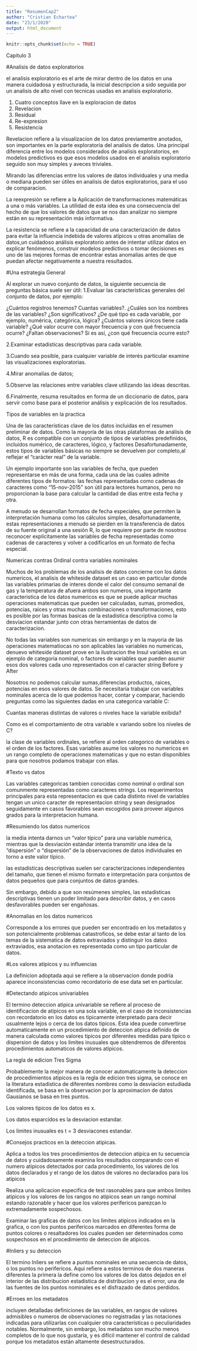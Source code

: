 ```yaml
---
title: "ResumenCap2"
author: "Cristian Echartea"
date: "23/1/2020"
output: html_document
---
```


```r
knitr::opts_chunk$set(echo = TRUE)
```

Capitulo 3

#Analisis de datos exploratorios

el analisis exploratorio es el arte de mirar dentro de los datos en una manera cuidadosa y estructurada, la inicial descripcion  a sido seguida por un analisis de alto nivel con tecnicas usadas en  analisis exploratorio.

1. Cuatro conceptos llave en la exploracion de datos
2. Revelacion
3. Residual
4. Re-expresion
5. Resistencia


Revelacion refiere a la visualizacion de los datos previamentre anotados, son importantes en la parte exploratoria del analisis de datos. Una principal diferencia entre los modelos considerados de analisis exploratorios, en modelos predictivos es que esos modelos usados en el analisis exploratorio seguido son muy simples y aveces triviales.

Mirando las diferencias entre los valores de datos individuales y una media o mediana pueden ser útiles en analisis de datos exploratorios, para el uso de comparacion.

La reexpresión se refiere a la Aplicación de transformaciones matemáticas a una o más variables. La utilidad de esta idea es una consecuencia del hecho de que los valores de datos que se nos dan analizar no siempre están en su representación más informativa.  

La resistencia se refiere a la capacidad de una caracterización de datos para evitar la influencia indebida de valores atípicos u otras anomalías de datos,un cuidadoso análisis exploratorio antes de intentar utilizar datos en explicar fenómenos, construir modelos predictivos o tomar decisiones es uno de las mejores formas de encontrar estas anomalías antes de que puedan afectar negativamente a nuestra
resultados.

#Una estrategia General

Al explorar un nuevo conjunto de datos, la siguiente secuencia de preguntas básica suele ser útil:
1.Evaluar las características generales del conjunto de datos, por ejemplo:

¿Cuántos registros tenemos? Cuantas variables?.
¿Cuáles son los nombres de las variables? ¿Son significativos?
¿De qué tipo es cada variable, por ejemplo, numérica, categórica, lógica?
¿Cuántos valores únicos tiene cada variable?
¿Qué valor ocurre con mayor frecuencia y con qué frecuencia ocurre?
¿Faltan observaciones? Si es así, ¿con qué frecuencia ocurre esto?

2.Examinar estadísticas descriptivas para cada variable.

3.Cuando sea posible, para cualquier variable de interés particular examine las visualizaciones
exploratorias.

4.Mirar anomalías de datos;

5.Observe las relaciones entre variables clave utilizando las ideas descritas.

6.Finalmente, resuma resultados en forma de un diccionario de datos, para servir como base para el posterior análisis y explicación de los resultados.


Tipos de variables en la practica

Una de las características clave de los datos incluidas en el resumen preliminar de datos. Como la mayoría de las otras plataformas de análisis de datos, R es compatible con un conjunto de tipos de variables predefinidos, incluidos numérico, de caracteres, lógico, y factores Desafortunadamente, estos tipos de variables básicas no siempre se devuelven por completo,al reflejar el "carácter real" de la variable.

Un ejemplo importante son las variables de fecha, que pueden representarse en más de una forma, cada una de las cuales admite diferentes tipos de formatos: las fechas representadas como cadenas de caracteres como "15-nov-2015" son útil para lectores humanos, pero no proporcionan la base para calcular la cantidad de días entre esta fecha y otra.

A menudo se desarrollan formatos de fecha especiales, que permiten la interpretación humana como los cálculos simples,  desafortunadamente, estas representaciones a menudo se pierden en la transferencia de datos de su fuente original a una sesión R, lo que requiere por parte de nosotros reconocer explícitamente las variables de fecha representadas como cadenas de caracteres y volver a codificarlos en un formato de fecha especial.


Numericas contras Ordinal contra variables nominales


Muchos de los problemas de los analisis de datos concierne con los datos numericos, el analisis de whiteside dataset es un caso en particular donde las variables primarias de interes donde el calor del consumo semanal de gas y la temperatura de afuera ambos son numeros, una importante caracteristica de los datos numericos es que se puede aplicar muchas operaciones matematicas que pueden ser calculadas, sumas, promedios, potencias, raices y otras muchas combinaciones o transformaciones, esto es posible por las formas basicas de la estadistica descriptiva como la desviacion estandar junto con otras herramientas de datos de caracterizacion.

No todas las variables son numericas sin embargo y en la mayoria de las operaciones matematiocas no son aplicables las variables no numericas, denuevo whiteside dataset prove en la ilustracion the Insul variables es un ejemplo de categoria nominal, o factores de variables que pueden asumir esos dos valores cada uno representados con el caracter string Before y After

Nosotros no podemos calcular sumas,diferencias productos, raices, potencias en esos valores de datos. Se necesitaria trabajar con variables nominales acerca de lo que podemos hacer, contar y comparar, haciendo preguntas como las siguientes dadas en una categorica variable C:

Cuantas maneras distintas de valores o niveles hace la variable exibida?

Como es el comportamiento de otra variable x variando sobre los niveles de C?


la clase de variables ordinales, se refiere al orden categorico de variables o el orden de los factores. Esas variables asume los valores no numericos en un rango completo de operaciones matematicas y que no estan disponibles para que nosotros podamos trabajar con ellas.


#Texto vs datos

Las variables categoricas tambien conocidas como nominal o ordinal son comunmente representadas como caracteres strings.
Los requerimentos principales para esta representacion es que cada distinto nivel de variables tengan un unico caracter de representacion string y sean designados seguidamente en casos favorables sean escogidos para proveer algunos grados para la interpretacion humana.


#Resumiendo los datos numericos

la media intenta darnos un "valor típico" para una variable numérica, mientras que la desviación estándar intenta transmitir una idea de la "dispersión" o "dispersión" de la observaciones de datos individuales en torno a este valor típico.

las estadísticas descriptivas suelen ser caracterizaciones independientes del tamaño, que tienen el mismo formato e interpretación para conjuntos de datos pequeños que para conjuntos de datos grandes.

Sin embargo, debido a que son resúmenes simples, las estadísticas descriptivas tienen un poder limitado para describir datos, y en casos desfavorables pueden ser engañosas.


#Anomalias en los datos numericos

Corresponde a los errores que pueden ser encontrado en los metadatos y son potencialmente problemas catastroficos, se debe estar al tanto de los temas de la sistematica de datos extraviados y distinguir los datos extraviados, esa anotacion es representada como un tipo particular de datos.


#Los valores atipicos y su influencias

La definicion adoptada aqui se refiere a la observacion donde podría aparece inconsistencias como recordatorio
de ese data set en particular.

#Detectando atipicos univariables

El termino deteccion atipica univariable se refiere al proceso de identificacion de atipicos en una sola variable, en el caso de inconsistencias con recordatorio en los datos es tipicamente interpretado para decir usualmente lejos o cerca de los datos tipicos.
Esta idea puede convertirse automaticamente en un procedimiento de deteccion atipica definido de manera calculada como valores tipicos por diferentes medidas para tipico o dispersion de datos y los limites inusuales que obtendremos de diferentos procedimientos automaticos de valores atipicos.


La regla de edicion Tres Sigma

Probablemente la mejor manera de conocer automaticamente la deteccion de procedimientos atipicos es la regla de edicion tres sigma,
se conoce en la literatura estadistica de diferentes nombres como la desviacion estudiada identificada, se basa en la observacion por la aproximacion de datos Gausianos se basa en tres puntos.

Los valores tipicos de los datos es x.

Los datos esparcidos es la desviacion estandar.

Los limites inusuales es t = 3 desviacones estandar.


#Consejos practicos en la deteccion atipicas.

Aplica a todos los tres procedimientos de deteccion atipica en tu secuencia de datos y cuidadosamente examina los resultados comparando con el numero atipicos detectados por cada procedimiento, los valores de los datos declarados y el rango de los datos de valores no declarados para los atipicos

Realiza una aplicacion especifica de test rasonables para que ambos limites atipicos y los valores de los rangos no atipicos sean un rango nominal estando razonable y hacer que los valores perifericos parezcan lo extremadamente sospechosos.

Examinar las graficas de datos con los limites atipicos indicados en la grafica, o con los puntos perifericos marcados en diferentes forma de puntos colores o resaltadores los cuales pueden ser determinados como sospechosos en el procedimiento de deteccion de atipicos.


#Inliers y su deteccion

El termino Inliers se refiere a puntos nominales en una secuencia de datos, o los  puntos no perifericos.
Aqui refiere a estos terminos de dos maneras diferentes la primera la define como los valores de los datos dejados en el interior de las distribucion estadistica de distribucion y es el error, una de las fuentes de los puntos nominales es el disfrazado de datos perdidos.



#Erroes en los metadatos

incluyen detalladas definiciones de las variables, en rangos de valores admisibles o numeros de observaciones no registradas y las notaciones indicadas para utilizarlas con cualquier otra características o peculiaridades notables. Normalmente, sin embargo, los metadatos son mucho menos completos de lo que nos gustaría, y es difícil mantener el control de calidad porque los metadatos están altamente desestructurados.






 





























